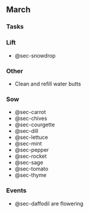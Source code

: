 ## March

### Tasks

:::panel-tabset

### Lift

- @sec-snowdrop

### Other

- Clean and refill water butts

### Sow

- @sec-carrot
- @sec-chives
- @sec-courgette
- @sec-dill
- @sec-lettuce
- @sec-mint
- @sec-pepper
- @sec-rocket
- @sec-sage
- @sec-tomato
- @sec-thyme

:::

### Events

- @sec-daffodil are flowering